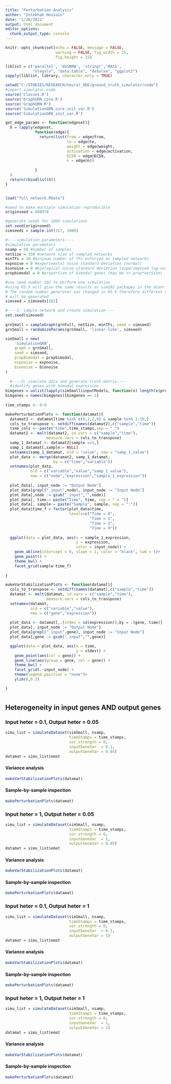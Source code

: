 ```yaml
---
title: "Perturbation Analysis"
author: "Intekhab Hossain"
date: "1/26/2021"
output: html_document
editor_options: 
  chunk_output_type: console
---
```


```r
knitr::opts_chunk$set(echo = FALSE, message = FALSE, 
                      warning = FALSE, fig_width = 15,
                      fig.height = 15)
```

```r
liblist = c('parallel', 'doSNOW', 'stringr','MASS',
            "nleqslv", "data.table", "deSolve", "ggplot2")
sapply(liblist, library, character.only = TRUE)

setwd("C:/STUDIES/RESEARCH/neural_ODE/ground_truth_simulator/code")
#import simulator code
source('Classes.R')
source('GraphGRN_core.R')
source('GraphGRN.R')
source('SimulationGRN_core_init_var.R')
source('SimulationGRN_init_var.R')

get_edge_params <- function(edgeset){
  X = lapply(edgeset,
             function(edge){
               return(list(from = edge@from,
                           to = edge@to,
                           weight = edge@weight,
                           activation = edge@activation,
                           EC50 = edge@EC50, 
                           n = edge@n))
               
             }
  )
  return(rbindlist(X))
}


load("full_network.RData")

#seed to make multiple simulation reproducible
originseed = 608978

#generate seeds for 1000 simulations
set.seed(originseed)
simseeds = sample.int(1E7, 1000)

#----simulation parameters----
#simulation parameters
nsamp = 50 #number of samples
netSize = 150 #network size of sampled networks
minTFs = 10 #minimum number of TFs enforced on sampled networks
expnoise = 0 #experimental noise standard deviation (normal)
bionoise = 0 #biological noise standard deviation (superimposed log-normal)
propbimodal = 0 #proportion of bimodal genes (may be << prop*netSize)

#use seed number 102 to perform one simulation
#using R3.5 will give the same results as sim102 packages in the dcanr package
# The random number generator was changed in R3.6 therefore different results
# will be generated
simseed = simseeds[102]

#----1: sample network and create simulation----
set.seed(simseed)
 
grnSmall = sampleGraph(grnFull, netSize, minTFs, seed = simseed)
grnSmall = randomizeParams(grnSmall, 'linear-like', simseed)

simSmall = new(
    'SimulationGRN',
    graph = grnSmall,
    seed = simseed,
    propBimodal = propbimodal,
    expnoise = expnoise,
    bionoise = bionoise
)
  
  #----2: simulate data and generate truth matrix----
  #identify genes with bimodal expression
bimgenes = unlist(lapply(simSmall$inputModels, function(x) length(x$prop)))
bimgenes = names(bimgenes)[bimgenes == 2]
  
time_stamps <- 0:9
```

```r
makePerturbationPlots <- function(datamat){
  datamat2 <- datamat[time %in% c(0,1,2,9) & sample %in% 1:10,]
  cols_to_transpose <- setdiff(names(datamat2),c("sample","time"))
  time_cols <- paste("time",time_stamps,sep = "_")
  datamat2 <- melt(datamat2, id.vars = c("sample","time"),
                  measure.vars = cols_to_transpose)
  samp_1_datamat <- datamat2[sample ==1,]
  samp_1_datamat[,sample:= NULL]
  setnames(samp_1_datamat, old = "value", new = "samp_1_value")
  plot_data <- merge(datamat2, samp_1_datamat, 
                     by = c("time","variable"))
  setnames(plot_data, 
           old = c("variable","value","samp_1_value"),
           new = c("node","expression","sample_1_expression"))
  
  plot_data[, input_node := "Output Node"]
  plot_data[grepl("_input",node), input_node := "Input Node"]
  plot_data[,node := gsub("_input","",node)]
  plot_data[, time:= paste("Time", time, sep = " = ")]
  plot_data[, sample:= paste("Sample", sample, sep = ":")]
  plot_data$time_f = factor(plot_data$time, 
                            levels=c("Time = 0", 
                                     "Time = 1",
                                     "Time = 2",
                                     "Time = 9"))
  
  ggplot(data = plot_data, aes(x = sample_1_expression, 
                               y = expression, 
                               color = input_node)) + 
    geom_abline(intercept = 0, slope = 1, color = "black", lwd = 1)+
    geom_point() +
    theme_bw() + 
    facet_grid(sample~time_f)
  
}
```

```r
makeVarStabilizationPlots <- function(datamat){
  cols_to_transpose <- setdiff(names(datamat),c("sample","time"))
  datamat <- melt(datamat, id.vars = c("sample","time"),
                  measure.vars = cols_to_transpose)
  setnames(datamat, 
           old = c("variable","value"), 
           new = c("gene","expression"))
  
  plot_data <- datamat[,.(stdev = sd(expression)),by = .(gene, time)]
  plot_data[, input_node := "Output Node"]
  plot_data[grepl("_input",gene), input_node := "Input Node"]
  plot_data[,gene := gsub("_input","",gene)]

  ggplot(data = plot_data, aes(x = time, 
                               y = stdev)) + 
    geom_point(aes(col = gene)) +
    geom_line(aes(group = gene, col = gene)) + 
    theme_bw() + 
    facet_grid(.~input_node) + 
    theme(legend.position = "none")+
    ylim(0,0.3)

}
```



# {.tabset .tabset-pills}
## Heterogeneity in input genes AND output genes {.tabset}

### Input heter = 0.1, Output heter = 0.05 {.tabset}

```r
simu_list = simulateDataset(simSmall, nsamp, 
                            timeStamps = time_stamps,
                            cor.strength = 0,
                            inputGeneVar  = 0.1,
                            outputGeneVar = 0.05)
datamat = simu_list$emat
```

#### Variance analysis
```r
makeVarStabilizationPlots(datamat)
```

#### Sample-by-sample inspection
```r
makePerturbationPlots(datamat)
```


### Input heter = 1, Output heter = 0.05 {.tabset}

```r
simu_list = simulateDataset(simSmall, nsamp, 
                            timeStamps = time_stamps,
                            cor.strength = 0,
                            inputGeneVar  = 1,
                            outputGeneVar = 0.05)
datamat = simu_list$emat
```

#### Variance analysis
```r
makeVarStabilizationPlots(datamat)
```

#### Sample-by-sample inspection
```r
makePerturbationPlots(datamat)
```



### Input heter = 0.1, Output heter = 1 {.tabset}

```r
simu_list = simulateDataset(simSmall, nsamp, 
                            timeStamps = time_stamps,
                            cor.strength = 0,
                            inputGeneVar  = 0.1,
                            outputGeneVar = 1)
datamat = simu_list$emat
```

#### Variance analysis
```r
makeVarStabilizationPlots(datamat)
```

#### Sample-by-sample inspection
```r
makePerturbationPlots(datamat)
```


### Input heter = 1, Output heter = 1 {.tabset}

```r
simu_list = simulateDataset(simSmall, nsamp, 
                            timeStamps = time_stamps,
                            cor.strength = 0,
                            inputGeneVar  = 1,
                            outputGeneVar = 1)
datamat = simu_list$emat
```

#### Variance analysis
```r
makeVarStabilizationPlots(datamat)
```

#### Sample-by-sample inspection
```r
makePerturbationPlots(datamat)
```
